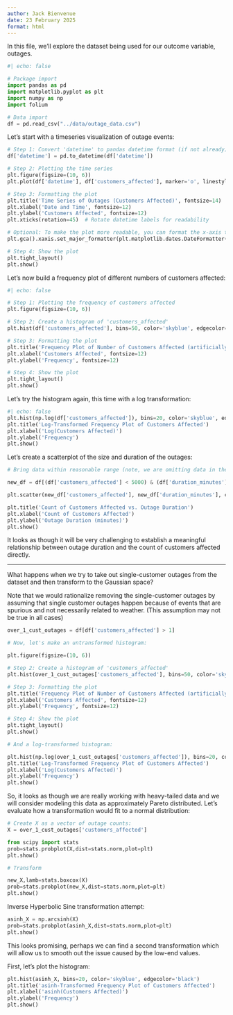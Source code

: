 ```yaml
---
author: Jack Bienvenue
date: 23 February 2025
format: html
---
```


In this file, we'll explore the dataset being used for our outcome variable, outages.

``` python
#| echo: false

# Package import
import pandas as pd
import matplotlib.pyplot as plt
import numpy as np
import folium

# Data import
df = pd.read_csv("../data/outage_data.csv")
```

Let's start with a timeseries visualization of outage events:

``` python
# Step 1: Convert 'datetime' to pandas datetime format (if not already)
df['datetime'] = pd.to_datetime(df['datetime'])

# Step 2: Plotting the time series
plt.figure(figsize=(10, 6))
plt.plot(df['datetime'], df['customers_affected'], marker='o', linestyle='-', color='b')

# Step 3: Formatting the plot
plt.title('Time Series of Outages (Customers Affected)', fontsize=14)
plt.xlabel('Date and Time', fontsize=12)
plt.ylabel('Customers Affected', fontsize=12)
plt.xticks(rotation=45)  # Rotate datetime labels for readability

# Optional: To make the plot more readable, you can format the x-axis to show only the date
plt.gca().xaxis.set_major_formatter(plt.matplotlib.dates.DateFormatter('%Y-%m-%d %H:%M'))

# Step 4: Show the plot
plt.tight_layout()
plt.show()

```

Let's now build a frequency plot of different numbers of customers affected:

```python
#| echo: false

# Step 1: Plotting the frequency of customers affected
plt.figure(figsize=(10, 6))

# Step 2: Create a histogram of 'customers_affected'
plt.hist(df['customers_affected'], bins=50, color='skyblue', edgecolor='black', range=(0, 50))

# Step 3: Formatting the plot
plt.title('Frequency Plot of Number of Customers Affected (artificially small range)', fontsize=14)
plt.xlabel('Customers Affected', fontsize=12)
plt.ylabel('Frequency', fontsize=12)

# Step 4: Show the plot
plt.tight_layout()
plt.show()
```

Let's try the histogram again, this time with a log transformation:

```python
#| echo: false
plt.hist(np.log(df['customers_affected']), bins=20, color='skyblue', edgecolor='black')
plt.title('Log-Transformed Frequency Plot of Customers Affected')
plt.xlabel('Log(Customers Affected)')
plt.ylabel('Frequency')
plt.show()
```

Let's create a scatterplot of the size and duration of the outages:

``` python
# Bring data within reasonable range (note, we are omitting data in the output which we have not shown to be outliers, this is simply for scaling for a better sense of the data distribution)

new_df = df[(df['customers_affected'] < 5000) & (df['duration_minutes'] < 1440)] 

plt.scatter(new_df['customers_affected'], new_df['duration_minutes'], color='blue', s=5, alpha=0.1)

plt.title('Count of Customers Affected vs. Outage Duration')
plt.xlabel('Count of Customers Affected')
plt.ylabel('Outage Duration (minutes)')
plt.show()
```

It looks as though it will be very challenging to establish a meaningful relationship between outage duration and the count of customers affected directly.

---------------------------

What happens when we try to take out single-customer outages from the dataset and then transform to the Gaussian space?

Note that we would rationalize removing the single-customer outages by assuming that single customer outages happen because of events that are spurious and not necessarily related to weather. (This assumption may not be true in all cases)

``` python
over_1_cust_outages = df[df['customers_affected'] > 1]

# Now, let's make an untransformed histogram:

plt.figure(figsize=(10, 6))

# Step 2: Create a histogram of 'customers_affected'
plt.hist(over_1_cust_outages['customers_affected'], bins=50, color='skyblue', edgecolor='black', range=(0, 50))

# Step 3: Formatting the plot
plt.title('Frequency Plot of Number of Customers Affected (artificially small range)', fontsize=14)
plt.xlabel('Customers Affected', fontsize=12)
plt.ylabel('Frequency', fontsize=12)

# Step 4: Show the plot
plt.tight_layout()
plt.show()

# And a log-transformed histogram:

plt.hist(np.log(over_1_cust_outages['customers_affected']), bins=20, color='skyblue', edgecolor='black')
plt.title('Log-Transformed Frequency Plot of Customers Affected')
plt.xlabel('Log(Customers Affected)')
plt.ylabel('Frequency')
plt.show()
```

So, it looks as though we are really working with heavy-tailed data and we will consider modeling this data as approximately Pareto distributed. Let's evaluate how a transformation would fit to a normal distribution:

```python
# Create X as a vector of outage counts:
X = over_1_cust_outages['customers_affected']

from scipy import stats
prob=stats.probplot(X,dist=stats.norm,plot=plt)
plt.show()

# Transform 

new_X,lamb=stats.boxcox(X)
prob=stats.probplot(new_X,dist=stats.norm,plot=plt)
plt.show()
```

Inverse Hyperbolic Sine transformation attempt:

```python
asinh_X = np.arcsinh(X)
prob=stats.probplot(asinh_X,dist=stats.norm,plot=plt)
plt.show()
```

This looks promising, perhaps we can find a second transformation which will allow us to smooth out the issue caused by the low-end values.

First, let's plot the histogram:

``` python
plt.hist(asinh_X, bins=20, color='skyblue', edgecolor='black')
plt.title('asinh-Transformed Frequency Plot of Customers Affected')
plt.xlabel('asinh(Customers Affected)')
plt.ylabel('Frequency')
plt.show()
```
